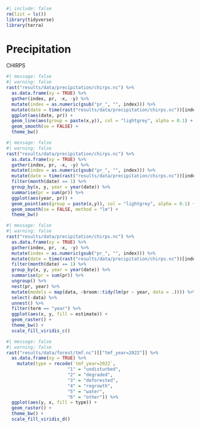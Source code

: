 ```r
#| include: false 
rm(list = ls())
library(tidyverse) 
library(terra)
```

# Precipitation {.unnumbered}

CHIRPS

```r
#| message: false
#| warning: false
rast("results/data/precipitation/chirps.nc") %>% 
  as.data.frame(xy = TRUE) %>% 
  gather(index, pr, -x, -y) %>% 
  mutate(index = as.numeric(gsub("pr_", "", index))) %>% 
  mutate(date = time(rast("results/data/precipitation/chirps.nc"))[index]) %>% 
  ggplot(aes(date, pr)) +
  geom_line(aes(group = paste(x,y)), col = "lightgrey", alpha = 0.1) +
  geom_smooth(se = FALSE) +
  theme_bw()
```

```r
#| message: false
#| warning: false
rast("results/data/precipitation/chirps.nc") %>% 
  as.data.frame(xy = TRUE) %>% 
  gather(index, pr, -x, -y) %>% 
  mutate(index = as.numeric(gsub("pr_", "", index))) %>% 
  mutate(date = time(rast("results/data/precipitation/chirps.nc"))[index]) %>% 
  filter(month(date) == 1) %>% 
  group_by(x, y, year = year(date)) %>% 
  summarise(pr = sum(pr)) %>% 
  ggplot(aes(year, pr)) +
  geom_point(aes(group = paste(x,y)), col = "lightgrey", alpha = 0.1) +
  geom_smooth(se = FALSE, method = "lm") +
  theme_bw()
```

```r
#| message: false
#| warning: false
rast("results/data/precipitation/chirps.nc") %>% 
  as.data.frame(xy = TRUE) %>% 
  gather(index, pr, -x, -y) %>% 
  mutate(index = as.numeric(gsub("pr_", "", index))) %>% 
  mutate(date = time(rast("results/data/precipitation/chirps.nc"))[index]) %>% 
  filter(month(date) == 1) %>% 
  group_by(x, y, year = year(date)) %>% 
  summarise(pr = sum(pr)) %>% 
  ungroup() %>% 
  nest(pr, year) %>% 
  mutate(models = map(data, ~broom::tidy(lm(pr ~ year, data = .)))) %>% 
  select(-data) %>% 
  unnest() %>% 
  filter(term == "year") %>% 
  ggplot(aes(x, y, fill = estimate)) +
  geom_raster() +
  theme_bw() +
  scale_fill_viridis_c()
```

```r
#| message: false
#| warning: false
rast("results/data/forest/tmf.nc")[["tmf_year=2022"]] %>% 
  as.data.frame(xy = TRUE) %>% 
    mutate(type = recode(`tmf_year=2022`, 
                       "1" = "undisturbed",
                       "2" = "degraded",
                       "3" = "deforested",
                       "4" = "regrowth",
                       "5" = "water",
                       "6" = "other")) %>% 
  ggplot(aes(y, x, fill = type)) +
  geom_raster() +
  theme_bw() +
  scale_fill_viridis_d()
```
